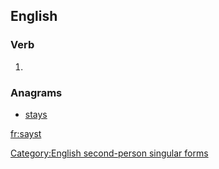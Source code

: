 {{also|say'st}}
==English==

===Verb===
{{head|en|verb form}}

# {{alternative form of|sayest|lang=en}}

===Anagrams===
* [[stays#English|stays]]

[[Category:English second-person singular forms]]

[[fr:sayst]]